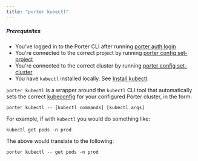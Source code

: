 ```yaml
---
title: "porter kubectl"
---
```


##### Prerequisites

* You've logged in to the Porter CLI after running [porter auth login](/enterprise/cli/command-reference/porter-auth)
* You're connected to the correct project by running [porter config set-project](/enterprise/cli/command-reference/porter-config)
* You're connected to the correct cluster by running [porter config set-cluster](/enterprise/cli/command-reference/porter-config)
* You have `kubectl` installed locally. See [Install kubectl](https://kubernetes.io/docs/tasks/tools/#kubectl).

`porter kubectl` is a wrapper around the `kubectl` CLI tool that automatically sets the correct [kubeconfig](https://kubernetes.io/docs/concepts/configuration/organize-cluster-access-kubeconfig/) for your configured Porter cluster, in the form:

```
porter kubectl -- [kubectl commands] [kubectl args]

```

For example, if with `kubectl` you would do something like:

```
kubectl get pods -n prod

```

The above would translate to the following:

```
porter kubectl -- get pods -n prod

```